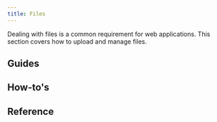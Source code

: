 ```yaml
---
title: Files
---
```



Dealing with files is a common requirement for web applications. This section covers how to upload and manage files.

## Guides

<div className="row category-index-row">
  <article key="uploading-files" className="col col--6">
    <DocCard item={{type: "link", href: "./files/uploading-files", label: "Uploading files", docId: "files/uploading-files" }} />
  </article>
  <article key="managing-files" className="col col--6">
    <DocCard item={{type: "link", href: "./files/managing-files", label: "Managing files", docId: "files/managing-files" }} />
  </article>
</div>

## How-to's

<div className="row category-index-row">
  <article key="create-custom-file-storages" className="col col--6">
    <DocCard item={{type: "link", href: "./files/how-to/create-custom-file-storages", label: "Create custom file storages", docId: "files/how-to/create-custom-file-storages" }} />
  </article>
</div>

## Reference

<div className="row category-index-row">
  <article key="stores" className="col col--6">
    <DocCard item={{type: "link", href: "./files/reference/stores", label: "File storages", docId: "files/reference/stores" }} />
  </article>
</div>
